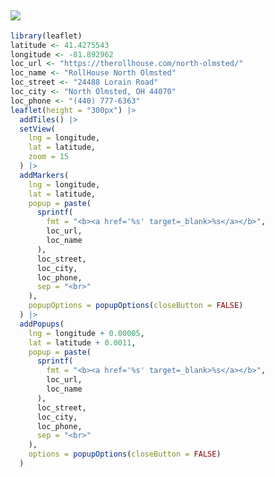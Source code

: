 ## ![](images/rollhouse-north-olmsted-logo.png) {#rollhouse-north-olmsted}

::: {layout-ncol=2}

::: {}

::: {.tour-location-image style="background-image: url(\"images/rollhouse-north-olmsted-image.jpg\")"}
:::

:::

::: {}

```r
library(leaflet)
latitude <- 41.4275543
longitude <- -81.892962
loc_url <- "https://therollhouse.com/north-olmsted/"
loc_name <- "RollHouse North Olmsted"
loc_street <- "24488 Lorain Road"
loc_city <- "North Olmsted, OH 44070"
loc_phone <- "(440) 777-6363"
leaflet(height = "300px") |>
  addTiles() |>
  setView(
    lng = longitude,
    lat = latitude,
    zoom = 15
  ) |>
  addMarkers(
    lng = longitude,
    lat = latitude,
    popup = paste(
      sprintf(
        fmt = "<b><a href='%s' target=_blank>%s</a></b>",
        loc_url,
        loc_name
      ),
      loc_street,
      loc_city,
      loc_phone,
      sep = "<br>"
    ),
    popupOptions = popupOptions(closeButton = FALSE)
  ) |>
  addPopups(
    lng = longitude + 0.00005,
    lat = latitude + 0.0011,
    popup = paste(
      sprintf(
        fmt = "<b><a href='%s' target=_blank>%s</a></b>",
        loc_url,
        loc_name
      ),
      loc_street,
      loc_city,
      loc_phone,
      sep = "<br>"
    ),
    options = popupOptions(closeButton = FALSE)
  )
```

:::

:::
